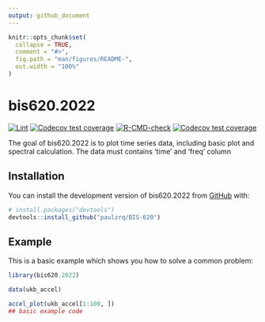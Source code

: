 ```yaml
---
output: github_document
---
```


<!-- README.md is generated from README.Rmd. Please edit that file -->

```r
knitr::opts_chunk$set(
  collapse = TRUE,
  comment = "#>",
  fig.path = "man/figures/README-",
  out.width = "100%"
)
```

# bis620.2022

<!-- badges: start -->
[![Lint](https://github.com/paulzrq/BIS-620/actions/workflows/lint.yaml/badge.svg)](https://github.com/paulzrq/BIS-620/actions/workflows/lint.yaml)
[![Codecov test coverage](https://github.com/paulzrq/BIS-620/actions/workflows/test-coverage.yaml/badge.svg)](https://github.com/paulzrq/BIS-620/actions/workflows/test-coverage.yaml)
[![R-CMD-check](https://github.com/paulzrq/BIS-620/actions/workflows/R-CMD-check.yaml/badge.svg)](https://github.com/paulzrq/BIS-620/actions/workflows/R-CMD-check.yaml)
[![Codecov test coverage](https://codecov.io/gh/paulzrq/BIS-620/branch/main/graph/badge.svg)](https://app.codecov.io/gh/paulzrq/bis620.2022)
<!-- badges: end -->

The goal of bis620.2022 is to plot time series data, including basic plot and spectral calculation.
The data must contains 'time' and 'freq' column

## Installation

You can install the development version of bis620.2022 from [GitHub](https://github.com/) with:

``` r
# install.packages("devtools")
devtools::install_github("paulzrq/BIS-620")
```

## Example

This is a basic example which shows you how to solve a common problem:

```r
library(bis620.2022)

data(ukb_accel)

accel_plot(ukb_accel[1:100, ])
## basic example code
```
